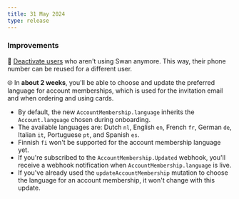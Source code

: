 ```yaml
---
title: 31 May 2024
type: release
---
```


### Improvements

📱 [Deactivate users](/topics/users/overview/guide-deactivate/) who aren't using Swan anymore. This way, their phone number can be reused for a different user.

🌐 In **about 2 weeks**, you'll be able to choose and update the preferred language for account memberships, which is used for the invitation email and when ordering and using cards.

- By default, the new `AccountMembership.language` inherits the `Account.language` chosen during onboarding.
- The available languages are: Dutch `nl`, English `en`, French `fr`, German `de`, Italian `it`, Portuguese `pt`, and Spanish `es`.
- Finnish `fi` won't be supported for the account membership language yet.
- If you're subscribed to the `AccountMembership.Updated` webhook, you'll receive a webhook notification when `AccountMembership.language` is live.
- If you've already used the `updateAccountMembership` mutation to choose the language for an account membership, it won't change with this update.